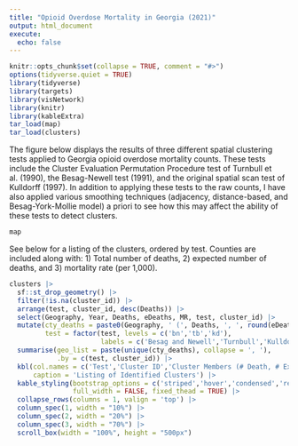 ```yaml
---
title: "Opioid Overdose Mortality in Georgia (2021)"
output: html_document
execute:
  echo: false
---
```


```r
knitr::opts_chunk$set(collapse = TRUE, comment = "#>")
options(tidyverse.quiet = TRUE)
library(tidyverse)
library(targets)
library(visNetwork)
library(knitr)
library(kableExtra)
tar_load(map)
tar_load(clusters)
```

The figure below displays the results of three different spatial clustering tests applied to Georgia opioid overdose mortality counts. These tests include the Cluster Evaluation Permutation Procedure test of Turnbull et al. (1990), the Besag-Newell test (1991), and the original spatial scan test of Kulldorff (1997). In addition to applying these tests to the raw counts, I have also applied various smoothing techniques (adjacency, distance-based, and Besag-York-Mollie model) a priori to see how this may affect the ability of these tests to detect clusters.

```r
map
```

See below for a listing of the clusters, ordered by test. Counties are included along with: 1) Total number of deaths, 2) expected number of deaths, and 3) mortality rate (per 1,000).

```r
clusters |>
  sf::st_drop_geometry() |>
  filter(!is.na(cluster_id)) |>
  arrange(test, cluster_id, desc(Deaths)) |>
  select(Geography, Year, Deaths, eDeaths, MR, test, cluster_id) |>
  mutate(cty_deaths = paste0(Geography, ' (', Deaths, ', ', round(eDeaths), ', ', round(MR, 1), ')'),
         test = factor(test, levels = c('bn','tb','kd'),
                       labels = c('Besag and Newell','Turnbull','Kulldorff'))) |>
  summarise(geo_list = paste(unique(cty_deaths), collapse = ', '),
            .by = c(test, cluster_id)) |>
  kbl(col.names = c('Test','Cluster ID','Cluster Members (# Death, # Expected, Mortality Rate)'), align = 'lll',
      caption = 'Listing of Identified Clusters') |>
  kable_styling(bootstrap_options = c('striped','hover','condensed','responsive'), 
                full_width = FALSE, fixed_thead = TRUE) |>
  collapse_rows(columns = 1, valign = 'top') |>
  column_spec(1, width = "10%") |>
  column_spec(2, width = "20%") |>
  column_spec(3, width = "70%") |>
  scroll_box(width = "100%", height = "500px")
```

<!-- The `targets` dependency graph helps your readers understand the steps of your pipeline at a high level. -->

<!-- ```{r} -->
<!-- tar_visnetwork() -->
<!-- ``` -->

<!-- At this point, you can go back and run `{targets}` chunks in interactive mode without interfering with the code or data of the non-interactive pipeline. -->
